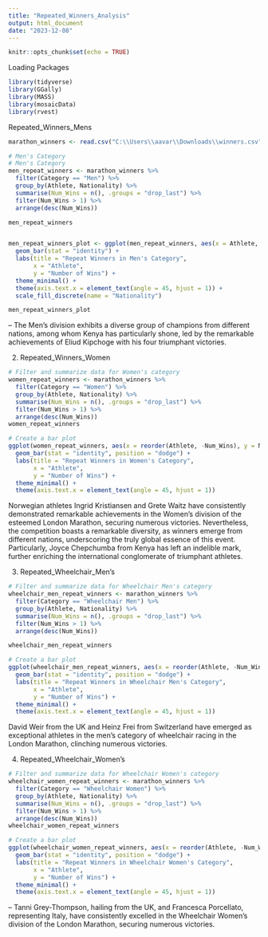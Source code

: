---
title: "Repeated_Winners_Analysis"
output: html_document
date: "2023-12-08"
---


```{r setup, include=FALSE}
knitr::opts_chunk$set(echo = TRUE)
```

Loading Packages
```{r}
library(tidyverse)
library(GGally)
library(MASS)
library(mosaicData)
library(rvest)

```

Repeated_Winners_Mens
```{r}

marathon_winners <- read.csv("C:\\Users\\aavar\\Downloads\\winners.csv")

# Men's Category
# Men's Category
men_repeat_winners <- marathon_winners %>%
  filter(Category == "Men") %>%
  group_by(Athlete, Nationality) %>%
  summarise(Num_Wins = n(), .groups = "drop_last") %>%
  filter(Num_Wins > 1) %>%
  arrange(desc(Num_Wins))

men_repeat_winners


men_repeat_winners_plot <- ggplot(men_repeat_winners, aes(x = Athlete, y = Num_Wins, fill = Nationality)) +
  geom_bar(stat = "identity") +
  labs(title = "Repeat Winners in Men's Category",
       x = "Athlete",
       y = "Number of Wins") +
  theme_minimal() +
  theme(axis.text.x = element_text(angle = 45, hjust = 1)) +
  scale_fill_discrete(name = "Nationality")

men_repeat_winners_plot
```
 -- The Men's division exhibits a diverse group of champions from different nations, among whom Kenya has particularly shone, led by the remarkable achievements of Eliud Kipchoge with his four triumphant victories.

 
2) Repeated_Winners_Women
```{r}
# Filter and summarize data for Women's category
women_repeat_winners <- marathon_winners %>%
  filter(Category == "Women") %>%
  group_by(Athlete, Nationality) %>%
  summarise(Num_Wins = n(), .groups = "drop_last") %>%
  filter(Num_Wins > 1) %>%
  arrange(desc(Num_Wins))
women_repeat_winners

# Create a bar plot
ggplot(women_repeat_winners, aes(x = reorder(Athlete, -Num_Wins), y = Num_Wins, fill = Nationality)) +
  geom_bar(stat = "identity", position = "dodge") +
  labs(title = "Repeat Winners in Women's Category",
       x = "Athlete",
       y = "Number of Wins") +
  theme_minimal() +
  theme(axis.text.x = element_text(angle = 45, hjust = 1))
```

Norwegian athletes Ingrid Kristiansen and Grete Waitz have consistently demonstrated remarkable achievements in the Women's division of the esteemed London Marathon, securing numerous victories. Nevertheless, the competition boasts a remarkable diversity, as winners emerge from different nations, underscoring the truly global essence of this event. Particularly, Joyce Chepchumba from Kenya has left an indelible mark, further enriching the international conglomerate of triumphant athletes.

3) Repeated_Wheelchair_Men's
```{r}
# Filter and summarize data for Wheelchair Men's category
wheelchair_men_repeat_winners <- marathon_winners %>%
  filter(Category == "Wheelchair Men") %>%
  group_by(Athlete, Nationality) %>%
  summarise(Num_Wins = n(), .groups = "drop_last") %>%
  filter(Num_Wins > 1) %>%
  arrange(desc(Num_Wins))

wheelchair_men_repeat_winners

# Create a bar plot
ggplot(wheelchair_men_repeat_winners, aes(x = reorder(Athlete, -Num_Wins), y = Num_Wins, fill = Nationality)) +
  geom_bar(stat = "identity", position = "dodge") +
  labs(title = "Repeat Winners in Wheelchair Men's Category",
       x = "Athlete",
       y = "Number of Wins") +
  theme_minimal() +
  theme(axis.text.x = element_text(angle = 45, hjust = 1))
```

David Weir from the UK and Heinz Frei from Switzerland have emerged as exceptional athletes in the men's category of wheelchair racing in the London Marathon, clinching numerous victories.

4) Repeated_Wheelchair_Women's
```{r}
# Filter and summarize data for Wheelchair Women's category
wheelchair_women_repeat_winners <- marathon_winners %>%
  filter(Category == "Wheelchair Women") %>%
  group_by(Athlete, Nationality) %>%
  summarise(Num_Wins = n(), .groups = "drop_last") %>%
  filter(Num_Wins > 1) %>%
  arrange(desc(Num_Wins))
wheelchair_women_repeat_winners

# Create a bar plot
ggplot(wheelchair_women_repeat_winners, aes(x = reorder(Athlete, -Num_Wins), y = Num_Wins, fill = Nationality)) +
  geom_bar(stat = "identity", position = "dodge") +
  labs(title = "Repeat Winners in Wheelchair Women's Category",
       x = "Athlete",
       y = "Number of Wins") +
  theme_minimal() +
  theme(axis.text.x = element_text(angle = 45, hjust = 1))
```

-- Tanni Grey-Thompson, hailing from the UK, and Francesca Porcellato, representing Italy, have consistently excelled in the Wheelchair Women's division of the London Marathon, securing numerous victories.